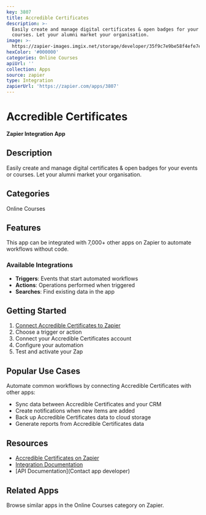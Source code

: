 ```yaml
---
key: 3807
title: Accredible Certificates
description: >-
  Easily create and manage digital certificates & open badges for your events or
  courses. Let your alumni market your organisation.
image: >-
  https://zapier-images.imgix.net/storage/developer/35f9c7e9be58f4efe7e837d32711d43b.png?auto=format%2Ccompress&ixlib=python-3.0.0&q=50
hexColor: '#000000'
categories: Online Courses
apiUrl: ''
collection: Apps
source: zapier
type: Integration
zapierUrl: 'https://zapier.com/apps/3807'
---
```

# Accredible Certificates

**Zapier Integration App**

## Description

Easily create and manage digital certificates & open badges for your events or courses. Let your alumni market your organisation.

## Categories

Online Courses

## Features

This app can be integrated with 7,000+ other apps on Zapier to automate workflows without code.

### Available Integrations

- **Triggers**: Events that start automated workflows
- **Actions**: Operations performed when triggered
- **Searches**: Find existing data in the app

## Getting Started

1. [Connect Accredible Certificates to Zapier](https://zapier.com/apps/3807)
2. Choose a trigger or action
3. Connect your Accredible Certificates account
4. Configure your automation
5. Test and activate your Zap

## Popular Use Cases

Automate common workflows by connecting Accredible Certificates with other apps:

- Sync data between Accredible Certificates and your CRM
- Create notifications when new items are added
- Back up Accredible Certificates data to cloud storage
- Generate reports from Accredible Certificates data

## Resources

- [Accredible Certificates on Zapier](https://zapier.com/apps/3807)
- [Integration Documentation](https://zapier.com/apps/3807/integrations)
- [API Documentation](Contact app developer)

## Related Apps

Browse similar apps in the Online Courses category on Zapier.
